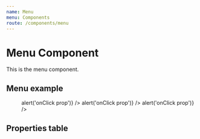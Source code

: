 ```yaml
---
name: Menu
menu: Components
route: /components/menu
---
```



# Menu Component

This is the menu component.

## Menu example
<Playground className="inline-menu">
  <Menu>
    <Menu.Item title="Visão Geral" icon={['far', 'store']} />
    <Menu.Item
      title="Relatórios"
      icon={['far', 'analytics']}
      active
    >
      <Menu.SubItem title="Raio X" />
      <Menu.SubItem title="Eventos e motivos" />
      <Menu.SubItem title="Mural de vendas" />
      <Menu.SubItem title="Comparador de períodos" active />
      <Menu.SubItem title="Fluxo e oportunidades" />
      <Menu.SubItem title="Evolução" url="javascript: alert('url')" />
      <Menu.SubItem title="Lista da vez" />
      <Menu.SubItem title="Feedbacks" onClick={() => alert('onClick prop')} />
    </Menu.Item>
    <Menu.Item title="Ranking" icon={['far', 'trophy']} />
    <Menu.Item title="Validação" icon={['far', 'check-circle']} />
    <Menu.Item title="Feedback" icon={['far', 'sync-alt']}>
      <Menu.SubItem title="Gerentes" />
      <Menu.SubItem title="Vendedores" />
    </Menu.Item>
    <Menu.Item title="Cadastros" icon={['far', 'folder-open']} url="javascript: alert('url')" />
    <Menu.Item title="Chat" icon={['far', 'comment']} onClick={() => alert('onClick prop')} />
    <Menu.Item title="Aprenda Indeva" icon={['far', 'lightbulb']} onClick={() => alert('onClick prop')} />
  </Menu>
</Playground>

## Properties table
<PropsTable of={Menu} />
